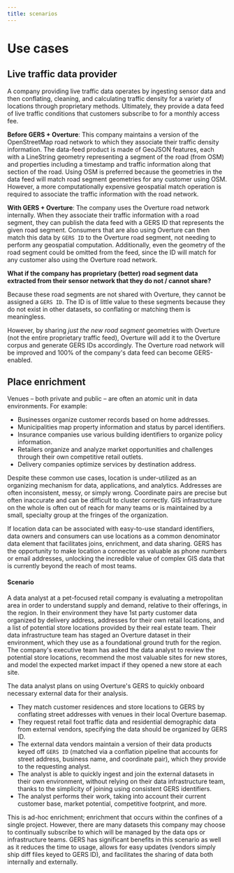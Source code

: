 ```yaml
---
title: scenarios
---
```



# Use cases

## Live traffic data provider

A company providing live traffic data operates by ingesting sensor data and then conflating, cleaning, and calculating traffic density for a variety of locations through proprietary methods. Ultimately, they provide a data feed of live traffic conditions that customers subscribe to for a monthly access fee.

**Before GERS + Overture**: This company maintains a version of the OpenStreetMap road network to which they associate their traffic density information. The data-feed product is made of GeoJSON features, each with a LineString geometry representing a segment of the road (from OSM) and properties including a timestamp and traffic information along that section of the road. Using OSM is preferred because the geometries in the data feed will match road segment geometries for any customer using OSM. However, a more computationally expensive geospatial match operation is required to associate the traffic information with the road network.

**With GERS + Overture**: The company uses the Overture road network internally. When they associate their traffic information with a road segment, they can publish the data feed with a GERS ID that represents the given road segment. Consumers that are also using Overture can then match this data by `GERS ID` to the Overture road segment, not needing to perform any geospatial computation. Additionally, even the geometry of the road segment could be omitted from the feed, since the ID will match for any customer also using the Overture road network.

**What if the company has proprietary (better) road segment data extracted from their sensor network that they do not / cannot share?**

Because these road segments are not shared with Overture, they cannot be assigned a `GERS ID`. The ID is of little value to these segments because they do not exist in other datasets, so conflating or matching them is meaningless.

However, by sharing _just the new road segment_ geometries with Overture (not the entire proprietary traffic feed), Overture will add it to the Overture corpus and generate GERS IDs accordingly. The Overture road network will be improved and 100% of the company's data feed can become GERS-enabled.

## Place enrichment
Venues – both private and public – are often an atomic unit in data environments. For example:

- Businesses organize customer records based on home addresses.
- Municipalities map property information and status by parcel identifiers.
- Insurance companies use various building identifiers to organize policy information.
- Retailers organize and analyze market opportunities and challenges through their own competitive retail outlets.
- Delivery companies optimize services by destination address.

Despite these common use cases, location is under-utilized as an organizing mechanism for data, applications, and analytics. Addresses are often inconsistent, messy, or simply wrong. Coordinate pairs are precise but often inaccurate and can be difficult to cluster correctly. GIS infrastructure on the whole is often out of reach for many teams or is maintained by a small, specialty group at the fringes of the organization.

If location data can be associated with easy-to-use standard identifiers, data owners and consumers can use locations as a common denominator data element that facilitates joins, enrichment, and data sharing. GERS has the opportunity to make location a connector as valuable as phone numbers or email addresses, unlocking the incredible value of complex GIS data that is currently beyond the reach of most teams.

#### Scenario
A data analyst at a pet-focused retail company is evaluating a metropolitan area in order to understand supply and demand, relative to their offerings, in the region. In their environment they have 1st party customer data organized by delivery address, addresses for their own retail locations, and a list of potential store locations provided by their real estate team. Their data infrastructure team has staged an Overture dataset in their environment, which they use as a foundational ground truth for the region. The company's executive team has asked the data analyst to review the potential store locations, recommend the most valuable sites for new stores, and model the expected market impact if they opened a new store at each site.

The data analyst plans on using Overture's GERS to quickly onboard necessary external data for their analysis.

- They match customer residences and store locations to GERS by conflating street addresses with venues in their local Overture basemap.
- They request retail foot traffic data and residential demographic data from external vendors, specifying the data should be organized by GERS ID.
- The external data vendors maintain a version of their data products keyed off `GERS ID` (matched via a conflation pipeline that accounts for street address, business name, and coordinate pair), which they provide to the requesting analyst.
- The analyst is able to quickly ingest and join the external datasets in their own environment, without relying on their data infrastructure team, thanks to the simplicity of joining using consistent GERS identifiers.
- The analyst performs their work, taking into account their current customer base, market potential, competitive footprint, and more.

This is ad-hoc enrichment; enrichment that occurs within the confines of a single project. However, there are many datasets this company may choose to continually subscribe to which will be managed by the data ops or infrastructure teams. GERS has significant benefits in this scenario as well as it reduces the time to usage, allows for easy updates (vendors simply ship diff files keyed to GERS ID), and facilitates the sharing of data both internally and externally.
